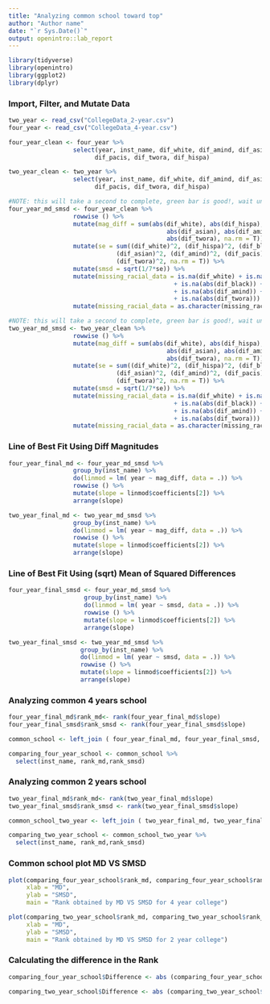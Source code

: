 ```yaml
---
title: "Analyzing common school toward top"
author: "Author name"
date: "`r Sys.Date()`"
output: openintro::lab_report
---
```


```r
library(tidyverse)
library(openintro)
library(ggplot2)
library(dplyr)
```

### Import, Filter, and Mutate Data

```r
two_year <- read_csv("CollegeData_2-year.csv")
four_year <- read_csv("CollegeData_4-year.csv")

four_year_clean <- four_year %>%
                  select(year, inst_name, dif_white, dif_amind, dif_asian, dif_black,
                        dif_pacis, dif_twora, dif_hispa)

two_year_clean <- two_year %>%
                  select(year, inst_name, dif_white, dif_amind, dif_asian, dif_black,
                        dif_pacis, dif_twora, dif_hispa)

#NOTE: this will take a second to complete, green bar is good!, wait until it disappears 
four_year_md_smsd <- four_year_clean %>%
                  rowwise () %>%
                  mutate(mag_diff = sum(abs(dif_white), abs(dif_hispa), abs(dif_black),
                                            abs(dif_asian), abs(dif_amind), abs(dif_pacis),
                                            abs(dif_twora), na.rm = T)) %>%
                  mutate(se = sum((dif_white)^2, (dif_hispa)^2, (dif_black)^2, 
                              (dif_asian)^2, (dif_amind)^2, (dif_pacis)^2,
                              (dif_twora)^2, na.rm = T)) %>%
                  mutate(smsd = sqrt(1/7*se)) %>%
                  mutate(missing_racial_data = is.na(dif_white) + is.na(abs(dif_hispa)) 
                                              + is.na(abs(dif_black)) + is.na(abs(dif_asian)) 
                                              + is.na(abs(dif_amind)) + is.na(abs(dif_pacis))
                                              + is.na(abs(dif_twora))) %>%
                  mutate(missing_racial_data = as.character(missing_racial_data))

#NOTE: this will take a second to complete, green bar is good!, wait until it disappears 
two_year_md_smsd <- two_year_clean %>%
                  rowwise () %>%
                  mutate(mag_diff = sum(abs(dif_white), abs(dif_hispa), abs(dif_black),
                                            abs(dif_asian), abs(dif_amind), abs(dif_pacis),
                                            abs(dif_twora), na.rm = T)) %>%
                  mutate(se = sum((dif_white)^2, (dif_hispa)^2, (dif_black)^2, 
                              (dif_asian)^2, (dif_amind)^2, (dif_pacis)^2,
                              (dif_twora)^2, na.rm = T)) %>%
                  mutate(smsd = sqrt(1/7*se)) %>%
                  mutate(missing_racial_data = is.na(dif_white) + is.na(abs(dif_hispa)) 
                                              + is.na(abs(dif_black)) + is.na(abs(dif_asian)) 
                                              + is.na(abs(dif_amind)) + is.na(abs(dif_pacis))
                                              + is.na(abs(dif_twora))) %>%
                  mutate(missing_racial_data = as.character(missing_racial_data))
```

### Line of Best Fit Using Diff Magnitudes

```r
four_year_final_md <- four_year_md_smsd %>%   
                  group_by(inst_name) %>%
                  do(linmod = lm( year ~ mag_diff, data = .)) %>%
                  rowwise () %>%
                  mutate(slope = linmod$coefficients[2]) %>%
                  arrange(slope)

two_year_final_md <- two_year_md_smsd %>%   
                  group_by(inst_name) %>%
                  do(linmod = lm( year ~ mag_diff, data = .)) %>%
                  rowwise () %>%
                  mutate(slope = linmod$coefficients[2]) %>%
                  arrange(slope)
```

### Line of Best Fit Using (sqrt) Mean of Squared Differences 

```r
four_year_final_smsd <- four_year_md_smsd %>%   
                     group_by(inst_name) %>%
                     do(linmod = lm( year ~ smsd, data = .)) %>%
                     rowwise () %>%
                     mutate(slope = linmod$coefficients[2]) %>%
                     arrange(slope)

two_year_final_smsd <- two_year_md_smsd %>%   
                    group_by(inst_name) %>%
                    do(linmod = lm( year ~ smsd, data = .)) %>%
                    rowwise () %>%
                    mutate(slope = linmod$coefficients[2]) %>%
                    arrange(slope)
```


### Analyzing common 4 years school

```r
four_year_final_md$rank_md<- rank(four_year_final_md$slope)
four_year_final_smsd$rank_smsd <- rank(four_year_final_smsd$slope)

common_school <- left_join ( four_year_final_md, four_year_final_smsd, by=c("inst_name"="inst_name"))

comparing_four_year_school <- common_school %>%
  select(inst_name, rank_md,rank_smsd)

```

### Analyzing common 2 years school
```r
two_year_final_md$rank_md<- rank(two_year_final_md$slope)
two_year_final_smsd$rank_smsd <- rank(two_year_final_smsd$slope)

common_school_two_year <- left_join ( two_year_final_md, two_year_final_smsd, by=c("inst_name"="inst_name"))

comparing_two_year_school <- common_school_two_year %>%
  select(inst_name, rank_md,rank_smsd)

```

### Common school plot MD VS SMSD

```r
plot(comparing_four_year_school$rank_md, comparing_four_year_school$rank_smsd,
     xlab = "MD",
     ylab = "SMSD",
     main = "Rank obtained by MD VS SMSD for 4 year college")

plot(comparing_two_year_school$rank_md, comparing_two_year_school$rank_smsd,
     xlab = "MD",
     ylab = "SMSD",
     main = "Rank obtained by MD VS SMSD for 2 year college")

```

### Calculating the difference in the Rank
```r
comparing_four_year_school$Difference <- abs (comparing_four_year_school$rank_md - comparing_four_year_school$rank_smsd)

comparing_two_year_school$Difference <- abs (comparing_two_year_school$rank_md - comparing_two_year_school$rank_smsd)

```


